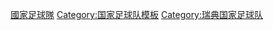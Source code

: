 {{Catnav|頁面分類|...|体育|体育模板|足球模板}}

[[Category:瑞典足球模板|國家足球隊]]
[[Category:国家足球队模板|Category:国家足球队模板]]
[[Category:瑞典国家足球队|Category:瑞典国家足球队]]